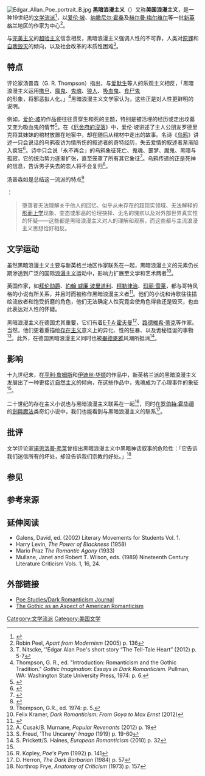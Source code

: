 [[File:Edgar_Allan_Poe_portrait_B.jpg|right]]
'''黑暗浪漫主义'''（{{lang-en|Dark romanticism}}）又称'''美国浪漫主义'''，是一种19世纪的[[文学流派|文学流派]]<ref>{{Cite web |url=http://library.thinkquest.org/C0126184/english/litamericandark.htm |title=Dark Romanticism: The Ultimate Contradiction |accessdate=2014-05-29 |archive-date=2007-01-28 |archive-url=https://web.archive.org/web/20070128092131/http://library.thinkquest.org/C0126184/english/litamericandark.htm |dead-url=no }}</ref>，以[[爱伦·坡|爱伦·坡]]、[[纳撒尼尔·霍桑|纳撒尼尔·霍桑]]及[[赫尔曼·梅尔维尔|赫尔曼·梅尔维尔]]等一批[[新英格兰|新英格兰]]地区的作家为中心<ref name="Robin Peel 2005 p. 136">Robin Peel, ''Apart from Modernism'' (2005) p. 136</ref>。

与[[完美主义|完美主义]]的[[超验主义|超验主义]]信念相反，黑暗浪漫主义强调人性的不可靠，人类对[[原罪|原罪]]和[[自我毁灭|自我毁灭]]的倾向，以及社会改革的本质性困难<ref>T. Nitscke, ''Edgar Alan Poe's short story “The Tell-Tale Heart” (2012) p. 5-7</ref>。

==特点==
评论家汤普森（G. R. Thompson）指出，与[[爱默生|爱默生]]等人的乐观主义相反，「黑暗浪漫主义运用[[撒旦|撒旦]]、[[魔鬼|魔鬼]]、[[鬼魂|鬼魂]]、[[狼人|狼人]]、[[吸血鬼|吸血鬼]]、[[食尸鬼|食尸鬼]]的形象，将邪恶拟人化。」<ref name="thompson">Thompson, G. R., ed. "Introduction: Romanticism and the Gothic Tradition." ''Gothic Imagination: Essays in Dark Romanticism.'' Pullman, WA: Washington State University Press, 1974: p. 6.</ref>黑暗浪漫主义文学家认为，这些正是对人性更鲜明的说明。

例如，[[爱伦·坡|爱伦·坡]]的作品便往往贯穿生和死的主题，特别是被活埋的经历或走出坟墓又变为吸血鬼的情节<ref>{{cite web|author=凯瑟琳‧文斯潘克仁|title=美国浪漫主义文学(1820-1860)：小说类|url=http://iipdigital.ait.org.tw/st/chinese/publication/2011/04/20110418141410x0.9111859.html#ixzz33AGQbRXL|work=美国文学纲要|publisher=美国参考|accessdate=2014-05-30|archive-date=2014-10-18|archive-url=https://web.archive.org/web/20141018104152/http://iipdigital.ait.org.tw/st/chinese/publication/2011/04/20110418141410x0.9111859.html#ixzz33AGQbRXL|dead-url=no}}</ref>。在《[[厄舍府的沒落|厄舍府的沒落]]》中，爱伦·坡讲述了主人公朋友罗德里克将其妹妹的棺材放置在地窖中，却在随后从棺材中走出的故事。名诗《[[乌鸦_(诗)|乌鸦]]》讲述一只会说话的乌鸦夜访为情所伤的叙述者的奇特经历，失去爱情的叙述者渐渐陷入疯狂<ref>{{cite book|author=Hoffman, Daniel|title=Poe Poe Poe Poe Poe Poe Poe|year=1972|publisher=Louisiana State University Press|isbn=0-8071-2321-8|pages=73-74}}</ref>。诗中只会说「永不再会」的乌鸦象征死亡、鬼魂、噩梦、魔鬼、黑暗与孤寂，它的统治势力逐渐扩张，直至笼罩了所有其它象征<ref>{{cite journal|author=徐婧|coauthors=李成坚|title=哥特式的别样美丽——论爱伦坡《乌鸦》中的哥特式风格|journal=新西部|year=2010|issue=4|url=http://www.literature.org.cn/article.aspx?id=52556|accessdate=2014-05-30}}{{dead link|date=2018年5月 |bot=InternetArchiveBot |fix-attempted=yes }}</ref>。乌鸦传递的正是死神的信息，告诉男子失去的恋人将不会复归<ref>{{cite journal|author=王利|title=论爱伦·坡《乌鸦》中的象征主义表现手法|journal=赤峰学院学报(汉文哲学社会科学版)|year=2013|issue=1|url=http://www.cnki.com.cn/Article/CJFDTotal-ZWDM201301060.htm|accessdate=2014-05-30|archive-date=2016-03-04|archive-url=https://web.archive.org/web/20160304100010/http://www.cnki.com.cn/Article/CJFDTotal-ZWDM201301060.htm|dead-url=no}}</ref>。

汤普森如是总结这一流派的特点<ref name="thompson2">Thompson, G.R., ed. 1974: p. 5.</ref></blockquote>：
<blockquote>堕落者无法理解关于他人的回忆、似乎从未存在的超现实领域、无法解释的[[形而上学|形而上学]]现象、变态或邪恶的伦理抉择、无名的愧疚以及对外部世界真实性的怀疑——这些都是黑暗浪漫主义对人的理解和观察，而这些都与主流浪漫主义思想恰好相反。</blockquote>

==文学运动==
虽然黑暗浪漫主义主要与新英格兰地区作家联系在一起，黑暗浪漫主义的元素仍长期渗透到广泛的国际[[浪漫主义|浪漫主义]]运动中，影响力扩展至文学和艺术两者<ref>Felix Kramer, ''Dark Romanticism: From Goya to Max Ernst'' (2012)</ref>。

英国作家，如[[拜伦勋爵|拜伦勋爵]]、[[約翰·威廉·波里道利|約翰·威廉·波里道利]]、[[柯勒律治|柯勒律治]]、[[玛丽·雪莱|玛丽·雪莱]]，都与哥特风格的小说有所关系，并且时而被称作黑暗浪漫主义者<ref>{{Cite web |url=http://www2.lib.udel.edu/subj/engl/resguide/darkrweb.htm |title=University of Delaware: Dark Romanticism |accessdate=2014-05-29 |archive-date=2011-05-22 |archive-url=https://web.archive.org/web/20110522093051/http://www2.lib.udel.edu/subj/engl/resguide/darkrweb.htm |dead-url=no }}</ref>。他们的小说和诗歌往往描绘流放者和饱受折磨的角色，他们无法确定人性究竟会使角色得救还是毁灭，也由此表达对人性的怀疑。

黑暗浪漫主义在德国尤其重要，它们有着[[E·T·A·霍夫曼|E·T·A·霍夫曼]]<ref>A. Cusak/B. Murnane, ''Popular Revenants'' (2012) p. 19</ref>、[[路德維希·蒂克|路德維希·蒂克]]等作家。当然，他们更着重描绘[[存在主义|存在主义]]意义上的异化、性的狂暴、以及诡秘怪诞的事物<ref>S. Freud, 'The Uncanny' ''Imago'' (1919) p. 19-60</ref>。此外，在德国黑暗浪漫主义同时也被[[畢德麥雅|畢德麥雅]]风潮所抵消<ref>S. Prickett/S. Haines, ''European Romanticism'' (2010) p. 32</ref>。

==影响==
十九世纪末，在[[亨利·詹姆斯|亨利·詹姆斯]]和[[伊迪丝·华顿|伊迪丝·华顿]]的作品中，新英格兰派的黑暗浪漫主义发展出了一种更接近[[自然主义|自然主义]]的倾向，在这些作品中，鬼魂成为了心理事件的象征<ref name="Robin Peel 2005 p. 136"/>。

二十世纪的存在主义小说也与黑暗浪漫主义联系在一起<ref>R. Kopley, ''Poe's Pym'' (1992) p. 141</ref>，同时在[[罗伯特·霍华德|罗伯特·霍华德]]的[[劍與魔法|劍與魔法]]类奇幻小说中，我们也能看到与黑暗浪漫主义的联系<ref>D. Herron, ''The Dark Barbarian'' (1984) p. 57</ref>。

==批评==
文学评论家[[诺思洛普·弗莱|诺思洛普·弗莱]]曾指出黑暗浪漫主义中黑暗神话叙事的危险性：「它告诉我们迷信所有的坏处，却没告诉我们宗教的好处。」<ref>Northrop Frye, ''Anatomy of Criticism'' (1973) p. 157</ref>

==参见==
{{Columns-list|2|
* [[分身|分身]]
* [[西洋穴怪图像|西洋穴怪图像]]
* [[熱拉爾·德·內瓦爾|熱拉爾·德·內瓦爾]]
* [[撒旦教|撒旦教]]
}}

==参考来源==
{{reflist|2|}}

==延伸阅读==
*Galens, David, ed. (2002) Literary Movements for Students Vol. 1.
*Harry Levin, ''The Power of Blackness'' (1958)
*Mario Praz ''The Romantic Agony'' (1933)
* Mullane, Janet and Robert T. Wilson, eds. (1989) Nineteenth Century Literature Criticism Vols. 1, 16, 24.

==外部链接==
* [https://web.archive.org/web/20070219084909/http://www.libarts.wsu.edu/english/Journals/PoeStudies/ Poe Studies/Dark Romanticism Journal]
* [https://web.archive.org/web/20140221181630/http://www.uwm.edu.pl/pro_media/testy/index.php/wykladowcy/439-qthe-gothic-as-an-aspect-of-american-romanticismq The Gothic as an Aspect of American Romanticism]


[[Category:文学流派|Category:文学流派]]
[[Category:美国文学|Category:美国文学]]